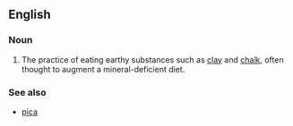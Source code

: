 ==English==
{{wikipedia}}
===Noun===
{{en-noun}}
#The practice of eating earthy substances such as [[clay]] and [[chalk]], often thought to augment a mineral-deficient diet.

===See also===
*[[pica]]